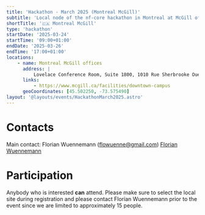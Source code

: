 ```yaml
---
title: 'Hackathon - March 2025 (Montreal McGill)'
subtitle: 'Local node of the nf-core hackathon in Montreal at McGill offices'
shortTitle: '🇨🇦 Montreal McGill'
type: 'hackathon'
startDate: '2025-03-24'
startTime: '09:00+01:00'
endDate: '2025-03-26'
endTime: '17:00+01:00'
locations:
    - name: Montreal McGill offices
      address: |
          Lovelace Conference Room, Suite 1800, 1010 Rue Sherbrooke Ouest, Montreal, QC H3A 2R7
      links:
          - https://www.mcgill.ca/facilities/downtown-campus
      geoCoordinates: [45.502250, -73.575490]
layout: '@layouts/events/HackathonMarch2025.astro'
---
```


# Contacts

Main contact: Florian Wuennemann ([flowuenne@gmail.com](mailto:flowuenne@gmail.com))
[<i class="fab fa-slack"></i> Florian Wuennemann](https://nfcore.slack.com/team/UU10KMQ1F)

# Participation

Anybody who is interested **can** attend.
Please make sure to select the local site during registration and please contact Florian Wuennemann prior to the event since we are limited to approximately
15 people.
